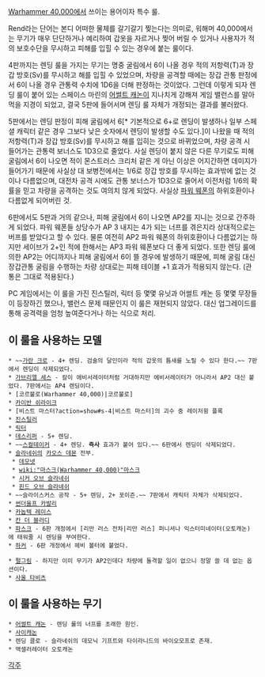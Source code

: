 {{{+1 '''Rending'''}}}

[[Warhammer 40,000]]에서 쓰이는 용어이자 특수 룰.

Rend라는 단어는 본디 어떠한 물체를 갈기갈기 찢는다는 의미로, 워해머 40,000에서는 무기가 매우 단단하거나 예리하여 갑옷을 자르거나 찢어 버릴 수 있거나 사용자가 적의 보호수단을 무시하고 피해를 입힐 수 있는 경우에 붙는 룰이다.

4판까지는 렌딩 룰을 가지는 무기는 명중 굴림에서 6이 나올 경우 적의 저항력(T)과 장갑 방호(Sv)를 무시하고 해를 입힐 수 있었으며, 차량을 공격할 때에는 장갑 관통 판정에서 6이 나올 경우 관통력 수치에 1D6을 더해 판정하는 것이었다. 그런데 이렇게 되자 렌딩 룰이 붙어 있는 스페이스 마린의 [[어썰트 캐논]]이 지나치게 강해져 게임 밸런스를 말아먹을 지경이 되었고, 결국 5판에 들어서며 렌딩 룰 자체가 개정되는 결과를 불러왔다.

5판에서는 렌딩 판정이 피해 굴림에서 6[* 기본적으로 6+로 렌딩이 발생하나 일부 스페셜 캐릭터 같은 경우 그보다 낮은 숫자에서 렌딩이 발생할 수도 있다.]이 나왔을 때 적의 저항력(T)과 장갑 방호(Sv)를 무시하고 해를 입히는 것으로 바뀌었으며, 차량 공격 시 들어가는 관통력 보너스도 1D3으로 줄었다. 사실 렌딩이 붙지 않은 다른 무기로도 피해 굴림에서 6이 나오면 적이 몬스트러스 크리처 같은 게 아닌 이상은 어지간하면 데미지가 들어가기 때문에 사실상 대 보병전에서는 1/6로 장갑 방호를 무시하는 효과밖에 없는 것이나 다름없으며, 대전차 공격 시에도 관통 보너스가 1D3으로 줄어서 이전처럼 1/6의 확률을 믿고 차량을 공격하는 것도 여의치 않게 되었다. 사실상 [[파워 웨폰]]의 하위호환이나 다름없게 되어버린 것.

6판에서도 5판과 거의 같으나, 피해 굴림에서 6이 나오면 AP2를 지니는 것으로 간주하게 되었다. 파워 웨폰들 상당수가 AP 3 내지는 4가 되는 너프를 겪은지라 상대적으로는 버프를 받았다고 할 수 있다. 물론 여전히 AP2 파워 웨폰의 하위호환이나 다름없기는 하지만 세이브가 2+인 적에 한해서는 AP3 파워 웨폰보다 더 좋게 되었다. 또한 렌딩 룰에 의한 AP2는 어디까지나 피해 굴림에서 6이 뜰 경우에 발생하기 때문에, 피해 굴림 대신 장갑관통 굴림을 수행하는 차량 상대로는 피해 테이블 +1 효과가 적용되지 않는다. (관통은 그대로 적용된다.)

PC 게임에서는 이 룰을 가진 진스틸러, 릭터 등 몇몇 유닛과 어썰트 캐논 등 몇몇 무장들이 등장하긴 했으나, 밸런스 문제 때문인지 이 룰은 재현되지 않았다. 대신 업그레이드를 통해 공격력을 엄청 높여준다거나 하는 식으로 처리.

== 이 룰을 사용하는 모델 ==
 * ~~[[가란 크로]] - 4+ 렌딩. 검술의 달인이라 적의 갑옷의 틈새를 노릴 수 있다 한다.~~ 7판에서 렌딩이 삭제되었다.
 * [[가브리엘 세스]] - 칼이 에비서레이터처럼 거대하지만 에비서레이터가 아니라서 AP2 대신 붙었다. 7판에서는 AP4 렌딩이다.
 * [코르불로(Warhammer 40,000)|코르불로]
 * [[카이반 쉬라이크]]
 * [비스트 마스터?action=show#s-4|비스트 마스터]의 괴수 중 레이저윙 플록
 * [[진스틸러]]
 * [[릭터]]
 * [[데스리퍼]] - 5+ 렌딩.
 * ~~[[스컬테이커]] - 4+ 렌딩. '''즉사''' 효과가 붙어 있다.~~ 6판에서 렌딩이 삭제되었다.
 * [[슬라네쉬]]의 [[카오스 데몬]] 전부.
  * [[데모넷]]
  * [[wiki:"마스크(Warhammer 40,000)"마스크]]
  * [[시커 오브 슬라네쉬]]
  * [[핀드 오브 슬라네쉬]]
 * ~~슬라이스커스 공작 - 5+ 렌딩, 2+ 포이즌.~~ 7판에서 캐릭터 자체가 삭제되었다.
 * [[썬더울프 카발리]]
 * [[카놉텍 레이스]]
 * [[칸 더 비트레이어|칸 더 블러디]]
 * [[파스크]] - 6판 개정에서 [리만 러스 전차|리만 러스] 퍼니셔나 익스터미네이터(오토캐논)에 태워줄 시 렌딩을 부여한다.
 * [[하커]] - 6판 개정에서 헤비 볼터에 붙었다.

 * [[펄그림]] - 하지만 이미 무기가 AP2인데다 차량에 돌격할 일이 없으니 정말 쓸 데 없는 옵션이다.
 * [[사울 타비츠]]

== 이 룰을 사용하는 무기 ==
 * [[어썰트 캐논]] - 렌딩 룰의 너프를 초래한 원인.
 * [[사이캐논]]
 * 렌딩 클로 - 슬라네쉬의 데모닉 기프트와 타이라니드의 바이오모프로 존재.
 * 액셀러레이터 오토캐논

[[각주]]
